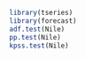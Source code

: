 
```r
library(tseries) 
library(forecast) 
adf.test(Nile) 
pp.test(Nile) 
kpss.test(Nile) 
```  
 

